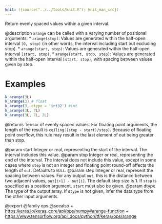 ```yaml
---
knit: ({source("../../tools/knit.R"); knit_man_src})
---
```

Return evenly spaced values within a given interval.

@description
`arange` can be called with a varying number of positional arguments:
* `arange(stop)`: Values are generated within the half-open interval
    `[0, stop)` (in other words, the interval including start but excluding
    stop).
* `arange(start, stop)`: Values are generated within the half-open interval
    `[start, stop)`.
* `arange(start, stop, step)`: Values are generated within the half-open
    interval `[start, stop)`, with spacing between values given by step.

# Examples
```r
k_arange(3L)
k_arange(3) # float
k_arange(3, dtype = 'int32') #int
k_arange(3L, 7L)
k_arange(3L, 7L, 2L)
```

@returns
Tensor of evenly spaced values.
For floating point arguments, the length of the result is
`ceiling((stop - start)/step)`. Because of floating point overflow, this
rule may result in the last element of out being greater than stop.

@param start Integer or real, representing the start of the interval. The
    interval includes this value.
@param stop Integer or real, representing the end of the interval. The
    interval does not include this value, except in some cases where
    `step` is not an integer and floating point round-off affects the
    length of `out`. Defaults to `NULL`.
@param step Integer or real, represent the spacing between values. For any
    output `out`, this is the distance between two adjacent values,
    `out[i+1] - out[i]`. The default step size is 1. If `step` is
    specified as a position argument, `start` must also be given.
@param dtype The type of the output array. If `dtype` is not given, infer the
    data type from the other input arguments.

@export
@family ops
@seealso
+ <https:/keras.io/keras_core/api/ops/numpy#arange-function>
+ <https://www.tensorflow.org/api_docs/python/tf/keras/ops/arange>

